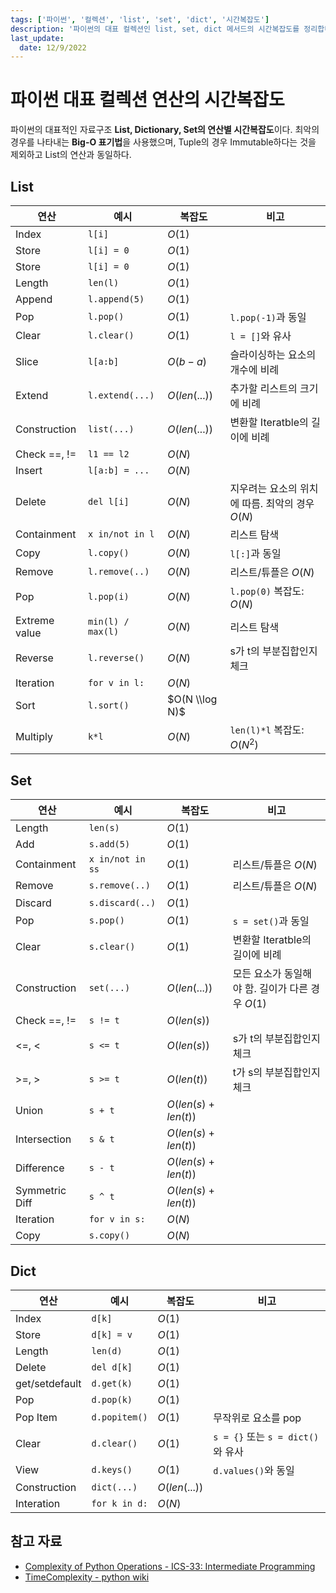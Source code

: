 ```yaml
---
tags: ['파이썬', '컬렉션', 'list', 'set', 'dict', '시간복잡도']
description: '파이썬의 대표 컬렉션인 list, set, dict 메서드의 시간복잡도를 정리합니다.'
last_update:
  date: 12/9/2022
---
```


# 파이썬 대표 컬렉션 연산의 시간복잡도

파이썬의 대표적인 자료구조 **List, Dictionary, Set의 연산별 시간복잡도**이다. 최악의 경우를 나타내는 **Big-O 표기법**을 사용했으며, Tuple의 경우 Immutable하다는 것을 제외하고 List의 연산과 동일하다.

## List

| **연산** | **예시** | **복잡도** | **비고** |
| --- | --- | --- | --- |
| Index | `l[i]` | $O(1)$ |   |
| Store | `l[i] = 0` | $O(1)$ |   |
| Store | `l[i] = 0` | $O(1)$ |   |
| Length | `len(l)` | $O(1)$ |   |
| Append | `l.append(5)` | $O(1)$ |   |
| Pop | `l.pop()` | $O(1)$ | `l.pop(-1)`과 동일 |
| Clear | `l.clear()` | $O(1)$ | `l = []`와 유사 |
| Slice | `l[a:b]` | $O(b-a)$ | 슬라이싱하는 요소의 개수에 비례 |
| Extend | `l.extend(...)` | $O(len(...))$ | 추가할 리스트의 크기에 비례 |
| Construction | `list(...)` | $O(len(...))$ | 변환할 Iteratble의 길이에 비례 |
| Check ==, != | `l1 == l2` | $O(N)$ |   |
| Insert | `l[a:b] = ...` | $O(N)$ |   |
| Delete | `del l[i]` | $O(N)$ | 지우려는 요소의 위치에 따름. 최악의 경우 $O(N)$ |
| Containment | `x in/not in l` | $O(N)$ | 리스트 탐색 |
| Copy | `l.copy()` | $O(N)$ | `l[:]`과 동일 |
| Remove | `l.remove(..)` | $O(N)$ | 리스트/튜플은 $O(N)$ |
| Pop | `l.pop(i)` | $O(N)$ | `l.pop(0)` 복잡도: $O(N)$ |
| Extreme value | `min(l) / max(l)` | $O(N)$ | 리스트 탐색 |
| Reverse | `l.reverse()` | $O(N)$ | s가 t의 부분집합인지 체크 |
| Iteration | `for v in l:` | $O(N)$ |   |
| Sort | `l.sort()` | $O(N \\log N)$ |   |
| Multiply | `k*l` | $O(N)$ | `len(l)*l` 복잡도: $O(N^2)$ |

## Set

| **연산** | **예시** | **복잡도** | **비고** |
| --- | --- | --- | --- |
| Length | `len(s)` | $O(1)$ |   |
| Add | `s.add(5)` | $O(1)$ |   |
| Containment | `x in/not in ss` | $O(1)$ | 리스트/튜플은 $O(N)$ |
| Remove | `s.remove(..)` | $O(1)$ | 리스트/튜플은 $O(N)$ |
| Discard | `s.discard(..)` | $O(1)$ |   |
| Pop | `s.pop()` | $O(1)$ | `s = set()`과 동일 |
| Clear | `s.clear()` | $O(1)$ | 변환할 Iteratble의 길이에 비례 |
| Construction | `set(...)` | $O(len(...))$ | 모든 요소가 동일해야 함. 길이가 다른 경우 $O(1)$ |
| Check ==, != | `s != t` | $O(len(s))$ |   |
| <=, < | `s <= t` | $O(len(s))$ | s가 t의 부분집합인지 체크 |
| \>=, > | `s >= t` | $O(len(t))$ | t가 s의 부분집합인지 체크 |
| Union | `s + t` | $O(len(s) + len(t))$ |   |
| Intersection | `s & t` | $O(len(s) + len(t))$ |   |
| Difference | `s - t` | $O(len(s) + len(t))$ |   |
| Symmetric Diff | `s ^ t` | $O(len(s) + len(t))$ |   |
| Iteration | `for v in s:` | $O(N)$ |   |
| Copy | `s.copy()` | $O(N)$ |   |

## Dict

| **연산** | **예시** | **복잡도** | **비고** |
| --- | --- | --- | --- |
| Index | `d[k]` | $O(1)$ |   |
| Store | `d[k] = v` | $O(1)$ |   |
| Length | `len(d)` | $O(1)$ |   |
| Delete | `del d[k]` | $O(1)$ |   |
| get/setdefault | `d.get(k)` | $O(1)$ |   |
| Pop | `d.pop(k)` | $O(1)$ |   |
| Pop Item | `d.popitem()` | $O(1)$ | 무작위로 요소를 pop |
| Clear | `d.clear()` | $O(1)$ | `s = {}` 또는 `s = dict()`와 유사 |
| View | `d.keys()` | $O(1)$ | `d.values()`와 동일 |
| Construction | `dict(...)` | $O(len(...))$ |   |
| Interation | `for k in d:` | $O(N)$ |   |

## 참고 자료

-   [Complexity of Python Operations - ICS-33: Intermediate Programming](https://www.ics.uci.edu/~pattis/ICS-33/lectures/complexitypython.txt)
-   [TimeComplexity - python wiki](https://wiki.python.org/moin/TimeComplexity)